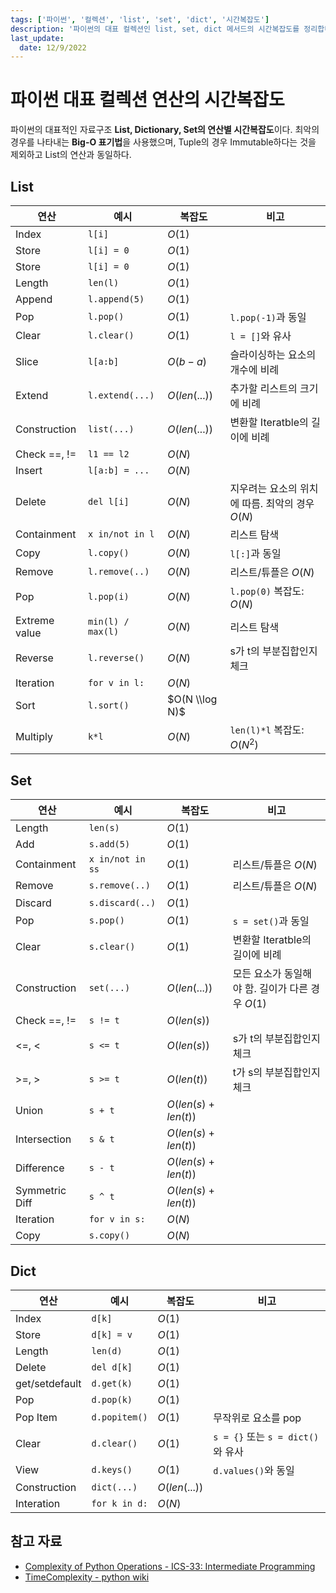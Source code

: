 ```yaml
---
tags: ['파이썬', '컬렉션', 'list', 'set', 'dict', '시간복잡도']
description: '파이썬의 대표 컬렉션인 list, set, dict 메서드의 시간복잡도를 정리합니다.'
last_update:
  date: 12/9/2022
---
```


# 파이썬 대표 컬렉션 연산의 시간복잡도

파이썬의 대표적인 자료구조 **List, Dictionary, Set의 연산별 시간복잡도**이다. 최악의 경우를 나타내는 **Big-O 표기법**을 사용했으며, Tuple의 경우 Immutable하다는 것을 제외하고 List의 연산과 동일하다.

## List

| **연산** | **예시** | **복잡도** | **비고** |
| --- | --- | --- | --- |
| Index | `l[i]` | $O(1)$ |   |
| Store | `l[i] = 0` | $O(1)$ |   |
| Store | `l[i] = 0` | $O(1)$ |   |
| Length | `len(l)` | $O(1)$ |   |
| Append | `l.append(5)` | $O(1)$ |   |
| Pop | `l.pop()` | $O(1)$ | `l.pop(-1)`과 동일 |
| Clear | `l.clear()` | $O(1)$ | `l = []`와 유사 |
| Slice | `l[a:b]` | $O(b-a)$ | 슬라이싱하는 요소의 개수에 비례 |
| Extend | `l.extend(...)` | $O(len(...))$ | 추가할 리스트의 크기에 비례 |
| Construction | `list(...)` | $O(len(...))$ | 변환할 Iteratble의 길이에 비례 |
| Check ==, != | `l1 == l2` | $O(N)$ |   |
| Insert | `l[a:b] = ...` | $O(N)$ |   |
| Delete | `del l[i]` | $O(N)$ | 지우려는 요소의 위치에 따름. 최악의 경우 $O(N)$ |
| Containment | `x in/not in l` | $O(N)$ | 리스트 탐색 |
| Copy | `l.copy()` | $O(N)$ | `l[:]`과 동일 |
| Remove | `l.remove(..)` | $O(N)$ | 리스트/튜플은 $O(N)$ |
| Pop | `l.pop(i)` | $O(N)$ | `l.pop(0)` 복잡도: $O(N)$ |
| Extreme value | `min(l) / max(l)` | $O(N)$ | 리스트 탐색 |
| Reverse | `l.reverse()` | $O(N)$ | s가 t의 부분집합인지 체크 |
| Iteration | `for v in l:` | $O(N)$ |   |
| Sort | `l.sort()` | $O(N \\log N)$ |   |
| Multiply | `k*l` | $O(N)$ | `len(l)*l` 복잡도: $O(N^2)$ |

## Set

| **연산** | **예시** | **복잡도** | **비고** |
| --- | --- | --- | --- |
| Length | `len(s)` | $O(1)$ |   |
| Add | `s.add(5)` | $O(1)$ |   |
| Containment | `x in/not in ss` | $O(1)$ | 리스트/튜플은 $O(N)$ |
| Remove | `s.remove(..)` | $O(1)$ | 리스트/튜플은 $O(N)$ |
| Discard | `s.discard(..)` | $O(1)$ |   |
| Pop | `s.pop()` | $O(1)$ | `s = set()`과 동일 |
| Clear | `s.clear()` | $O(1)$ | 변환할 Iteratble의 길이에 비례 |
| Construction | `set(...)` | $O(len(...))$ | 모든 요소가 동일해야 함. 길이가 다른 경우 $O(1)$ |
| Check ==, != | `s != t` | $O(len(s))$ |   |
| <=, < | `s <= t` | $O(len(s))$ | s가 t의 부분집합인지 체크 |
| \>=, > | `s >= t` | $O(len(t))$ | t가 s의 부분집합인지 체크 |
| Union | `s + t` | $O(len(s) + len(t))$ |   |
| Intersection | `s & t` | $O(len(s) + len(t))$ |   |
| Difference | `s - t` | $O(len(s) + len(t))$ |   |
| Symmetric Diff | `s ^ t` | $O(len(s) + len(t))$ |   |
| Iteration | `for v in s:` | $O(N)$ |   |
| Copy | `s.copy()` | $O(N)$ |   |

## Dict

| **연산** | **예시** | **복잡도** | **비고** |
| --- | --- | --- | --- |
| Index | `d[k]` | $O(1)$ |   |
| Store | `d[k] = v` | $O(1)$ |   |
| Length | `len(d)` | $O(1)$ |   |
| Delete | `del d[k]` | $O(1)$ |   |
| get/setdefault | `d.get(k)` | $O(1)$ |   |
| Pop | `d.pop(k)` | $O(1)$ |   |
| Pop Item | `d.popitem()` | $O(1)$ | 무작위로 요소를 pop |
| Clear | `d.clear()` | $O(1)$ | `s = {}` 또는 `s = dict()`와 유사 |
| View | `d.keys()` | $O(1)$ | `d.values()`와 동일 |
| Construction | `dict(...)` | $O(len(...))$ |   |
| Interation | `for k in d:` | $O(N)$ |   |

## 참고 자료

-   [Complexity of Python Operations - ICS-33: Intermediate Programming](https://www.ics.uci.edu/~pattis/ICS-33/lectures/complexitypython.txt)
-   [TimeComplexity - python wiki](https://wiki.python.org/moin/TimeComplexity)